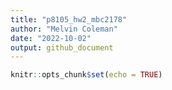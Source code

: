 ```yaml
---
title: "p8105_hw2_mbc2178"
author: "Melvin Coleman"
date: "2022-10-02"
output: github_document
---
```


```r
knitr::opts_chunk$set(echo = TRUE)
```

